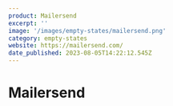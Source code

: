 ```yaml
---
product: Mailersend
excerpt: ''
image: '/images/empty-states/mailersend.png'
category: empty-states
website: https://mailersend.com/
date_published: 2023-08-05T14:22:12.545Z
---
```



# Mailersend

<ContentCard
	alt='Mailersend empty state'
	aspectRatio='16:9'
	src={frontmatter.image}
	width={1280}
/>
